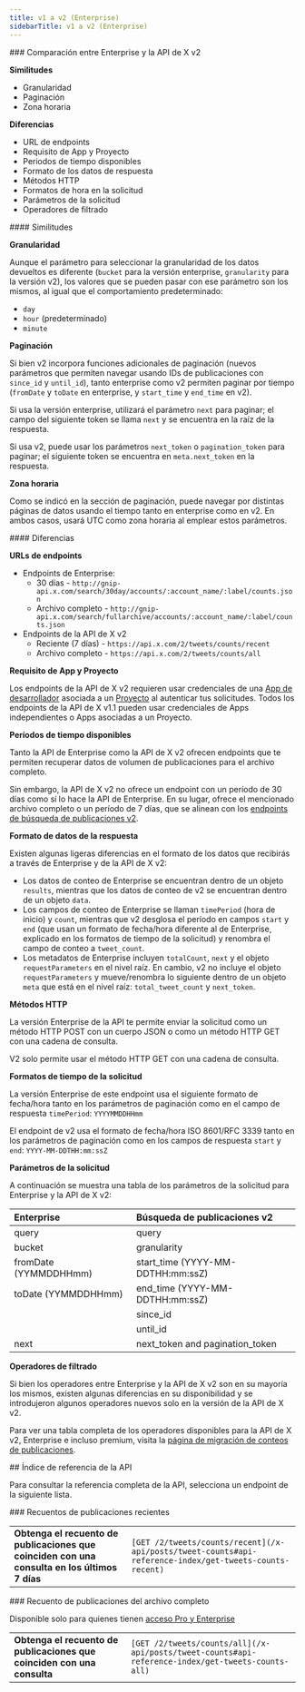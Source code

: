 ```yaml
---
title: v1 a v2 (Enterprise)
sidebarTitle: v1 a v2 (Enterprise)
---
```


<div id="enterprise-compared-to-x-api-v2">
  ### Comparación entre Enterprise y la API de X v2
</div>

**Similitudes**

- Granularidad
- Paginación
- Zona horaria

**Diferencias**

- URL de endpoints
- Requisito de App y Proyecto
- Periodos de tiempo disponibles
- Formato de los datos de respuesta
- Métodos HTTP
- Formatos de hora en la solicitud
- Parámetros de la solicitud
- Operadores de filtrado

<div id="similarities">
  #### Similitudes
</div>

**Granularidad**

Aunque el parámetro para seleccionar la granularidad de los datos devueltos es diferente (`bucket` para la versión enterprise, `granularity` para la versión v2), los valores que se pueden pasar con ese parámetro son los mismos, al igual que el comportamiento predeterminado:

- `day`
- `hour` (predeterminado)
- `minute`

**Paginación**

Si bien v2 incorpora funciones adicionales de paginación (nuevos parámetros que permiten navegar usando IDs de publicaciones con `since_id` y `until_id`), tanto enterprise como v2 permiten paginar por tiempo (`fromDate` y `toDate` en enterprise, y `start_time` y `end_time` en v2).

Si usa la versión enterprise, utilizará el parámetro `next` para paginar; el campo del siguiente token se llama `next` y se encuentra en la raíz de la respuesta.

Si usa v2, puede usar los parámetros `next_token` o `pagination_token` para paginar; el siguiente token se encuentra en `meta.next_token` en la respuesta.
 

**Zona horaria**

Como se indicó en la sección de paginación, puede navegar por distintas páginas de datos usando el tiempo tanto en enterprise como en v2. En ambos casos, usará UTC como zona horaria al emplear estos parámetros.

<div id="differences">
  #### Diferencias
</div>

**URLs de endpoints**

- Endpoints de Enterprise:
  - 30 días - `http://gnip-api.x.com/search/30day/accounts/:account_name/:label/counts.json`
  - Archivo completo - `http://gnip-api.x.com/search/fullarchive/accounts/:account_name/:label/counts.json`
- Endpoints de la API de X v2
  - Reciente (7 días) - `https://api.x.com/2/tweets/counts/recent`
  - Archivo completo - `https://api.x.com/2/tweets/counts/all`

**Requisito de App y Proyecto**

Los endpoints de la API de X v2 requieren usar credenciales de una [App de desarrollador](/es/resources/fundamentals/developer-apps) asociada a un [Proyecto](/es/resources/fundamentals/developer-apps) al autenticar tus solicitudes. Todos los endpoints de la API de X v1.1 pueden usar credenciales de Apps independientes o Apps asociadas a un Proyecto.
 

**Períodos de tiempo disponibles**

Tanto la API de Enterprise como la API de X v2 ofrecen endpoints que te permiten recuperar datos de volumen de publicaciones para el archivo completo.

Sin embargo, la API de X v2 no ofrece un endpoint con un período de 30 días como sí lo hace la API de Enterprise. En su lugar, ofrece el mencionado archivo completo o un período de 7 días, que se alinean con los [endpoints de búsqueda de publicaciones v2](/es/x-api/posts/search/introduction).
 

**Formato de datos de la respuesta**

Existen algunas ligeras diferencias en el formato de los datos que recibirás a través de Enterprise y de la API de X v2:

- Los datos de conteo de Enterprise se encuentran dentro de un objeto `results`, mientras que los datos de conteo de v2 se encuentran dentro de un objeto `data`.
- Los campos de conteo de Enterprise se llaman `timePeriod` (hora de inicio) y `count`, mientras que v2 desglosa el período en campos `start` y `end` (que usan un formato de fecha/hora diferente al de Enterprise, explicado en los formatos de tiempo de la solicitud) y renombra el campo de conteo a `tweet_count`.
- Los metadatos de Enterprise incluyen `totalCount`, `next` y el objeto `requestParameters` en el nivel raíz. En cambio, v2 no incluye el objeto `requestParameters` y mueve/renombra lo siguiente dentro de un objeto `meta` que está en el nivel raíz: `total_tweet_count` y `next_token`.
   

**Métodos HTTP**

La versión Enterprise de la API te permite enviar la solicitud como un método HTTP POST con un cuerpo JSON o como un método HTTP GET con una cadena de consulta.

V2 solo permite usar el método HTTP GET con una cadena de consulta.
 

**Formatos de tiempo de la solicitud**

La versión Enterprise de este endpoint usa el siguiente formato de fecha/hora tanto en los parámetros de paginación como en el campo de respuesta `timePeriod`: `YYYYMMDDHHmm`

El endpoint de v2 usa el formato de fecha/hora ISO 8601/RFC 3339 tanto en los parámetros de paginación como en los campos de respuesta `start` y `end`: `YYYY-MM-DDTHH:mm:ssZ`

**Parámetros de la solicitud**

A continuación se muestra una tabla de los parámetros de la solicitud para Enterprise y la API de X v2:

| Enterprise | Búsqueda de publicaciones v2 |
| :--- | :--- |
| query | query |
| bucket | granularity |
| fromDate (YYMMDDHHmm) | start\_time (YYYY-MM-DDTHH:mm:ssZ) |
| toDate (YYMMDDHHmm) | end\_time (YYYY-MM-DDTHH:mm:ssZ) |
|     | since\_id |
|     | until\_id |
| next | next\_token and pagination\_token |

**Operadores de filtrado**

Si bien los operadores entre Enterprise y la API de X v2 son en su mayoría los mismos, existen algunas diferencias en su disponibilidad y se introdujeron algunos operadores nuevos solo en la versión de la API de X v2.

Para ver una tabla completa de los operadores disponibles para la API de X v2, Enterprise e incluso premium, visita la [página de migración de conteos de publicaciones](/es/x-api/posts/counts/migrate/overview).

<div id="api-reference-index">
  ## Índice de referencia de la API
</div>

Para consultar la referencia completa de la API, selecciona un endpoint de la siguiente lista.

<div id="recent-post-counts">
  ### Recuentos de publicaciones recientes
</div>

|     |     |
| :--- | :--- |
| **Obtenga el recuento de publicaciones que coinciden con una consulta en los últimos 7 días** | `[GET /2/tweets/counts/recent](/x-api/posts/tweet-counts#api-reference-index/get-tweets-counts-recent)` |

<div id="full-archive-post-counts">
  ### Recuento de publicaciones del archivo completo
</div>

Disponible solo para quienes tienen [acceso Pro y Enterprise](/es/x-api/getting-started/about-x-api)

|     |     |
| :--- | :--- |
| **Obtenga el recuento de publicaciones que coinciden con una consulta** | `[GET /2/tweets/counts/all](/x-api/posts/tweet-counts#api-reference-index/get-tweets-counts-all)` |